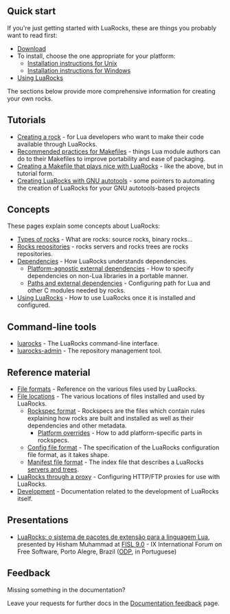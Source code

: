== Quick start ==

If you're just getting started with LuaRocks, these are things you probably want to read first:

* [[Download.wiki|Download]]
* To install, choose the one appropriate for your platform:
** [[Installation_instructions_for_Unix.wiki|Installation instructions for Unix]]
** [[Installation_instructions_for_Windows.wiki|Installation instructions for Windows]]
* [[Using_LuaRocks.wiki|Using LuaRocks]]



The sections below provide more comprehensive information for creating your own rocks.

== Tutorials ==

* [[Creating_a_rock.wiki|Creating a rock]] - for Lua developers who want to make their code available through LuaRocks.
* [[Recommended_practices_for_Makefiles.wiki|Recommended practices for Makefiles]] - things Lua module authors can do to their Makefiles to improve portability and ease of packaging.
* [[Creating_a_Makefile_that_plays_nice_with_LuaRocks.wiki|Creating a Makefile that plays nice with LuaRocks]] - like the above, but in tutorial form.
* [[Creating_LuaRocks_with_GNU_autotools.wiki|Creating LuaRocks with GNU autotools]] - some pointers to automating the creation of LuaRocks for your GNU autotools-based projects

== Concepts ==

These pages explain some concepts about LuaRocks:

* [[Types_of_rocks.wiki|Types of rocks]] - What are rocks: source rocks, binary rocks...
* [[Rocks_repositories.wiki|Rocks repositories]] - rocks servers and rocks trees are rocks repositories.
* [[Dependencies.wiki|Dependencies]] - How LuaRocks understands dependencies.
** [[Platform-agnostic_external_dependencies.wiki|Platform-agnostic external dependencies]] - How to specify dependencies on non-Lua libraries in a portable manner.
** [[Paths_and_external_dependencies.wiki|Paths and external dependencies]] - Configuring path for Lua and other C modules needed by rocks.
* [[Using_LuaRocks.wiki|Using LuaRocks]] - How to use LuaRocks once it is installed and configured.

== Command-line tools ==

* [[luarocks.wiki|luarocks]] - The LuaRocks command-line interface.
* [[luarocks-admin.wiki|luarocks-admin]] - The repository management tool.

== Reference material ==

* [[File_formats.wiki|File formats]] - Reference on the various files used by LuaRocks.
* [[File_locations.wiki|File locations]] - The various locations of files installed and used by LuaRocks.
** [[Rockspec_format.wiki|Rockspec format]] - Rockspecs are the files which contain rules explaining how rocks are built and installed as well as their dependencies and other metadata.
*** [[Platform_overrides.wiki|Platform overrides]] - How to add platform-specific parts in rockspecs.
** [[Config_file_format.wiki|Config file format]] - The specification of the LuaRocks configuration file format, as it takes shape.
** [[Manifest_file_format.wiki|Manifest file format]] - The index file that describes a LuaRocks [[Rocks_repositories.wiki|servers and trees]].
* [[LuaRocks_through_a_proxy.wiki|LuaRocks through a proxy]] - Configuring HTTP/FTP proxies for use with LuaRocks.
* [[Development.wiki|Development]] - Documentation related to the development of LuaRocks itself.

== Presentations ==

* [http://luarocks.luaforge.net/luarocks_fisl.odp LuaRocks: o sistema de pacotes de extensão para a linguagem Lua], presented by Hisham Muhammad at [http://fisl.softwarelivre.org/9.0/ FISL 9.0] - IX International Forum on Free Software, Porto Alegre, Brazil ([http://luarocks.luaforge.net/luarocks_fisl.odp ODP], in Portuguese)

== Feedback ==

Missing something in the documentation?

Leave your requests for further docs in the [[Documentation_feedback.wiki|Documentation feedback]] page.
